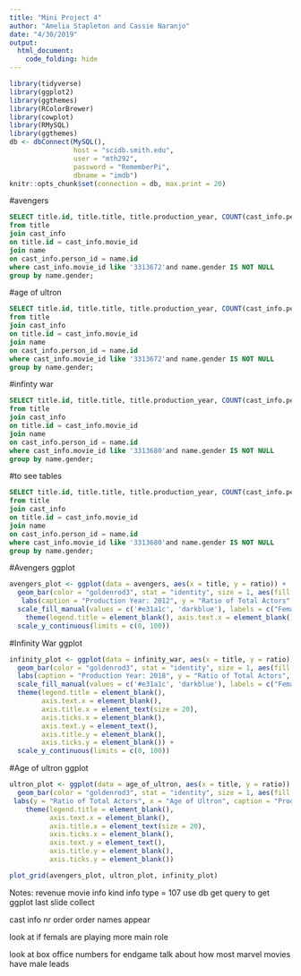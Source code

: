 ```yaml
---
title: "Mini Project 4"
author: "Amelia Stapleton and Cassie Naranjo"
date: "4/30/2019"
output: 
  html_document:
    code_folding: hide
---
```

```r
library(tidyverse)
library(ggplot2)
library(ggthemes)
library(RColorBrewer)
library(cowplot)
library(RMySQL)
library(ggthemes)
db <- dbConnect(MySQL(), 
                host = "scidb.smith.edu", 
                user = "mth292", 
                password = "RememberPi", 
                dbname = "imdb")
knitr::opts_chunk$set(connection = db, max.print = 20)
```

#avengers
```sql
SELECT title.id, title.title, title.production_year, COUNT(cast_info.person_id) as N, name.gender, ((count(cast_info.person_id))/296)*100 as ratio
from title
join cast_info
on title.id = cast_info.movie_id
join name
on cast_info.person_id = name.id
where cast_info.movie_id like '3313672'and name.gender IS NOT NULL
group by name.gender; 
```

#age of ultron
```sql
SELECT title.id, title.title, title.production_year, COUNT(cast_info.person_id) as N, name.gender, ((count(cast_info.person_id))/290)*100 as ratio
from title
join cast_info
on title.id = cast_info.movie_id
join name
on cast_info.person_id = name.id
where cast_info.movie_id like '3313672'and name.gender IS NOT NULL
group by name.gender;
```

#infinty war
```sql
SELECT title.id, title.title, title.production_year, COUNT(cast_info.person_id) as N, name.gender, ((count(cast_info.person_id))/115)*100 as ratio
from title
join cast_info
on title.id = cast_info.movie_id
join name
on cast_info.person_id = name.id
where cast_info.movie_id like '3313680'and name.gender IS NOT NULL
group by name.gender; 
```

#to see tables
```sql
SELECT title.id, title.title, title.production_year, COUNT(cast_info.person_id) as N, name.gender, ((count(cast_info.person_id))/115)*100 as ratio
from title
join cast_info
on title.id = cast_info.movie_id
join name
on cast_info.person_id = name.id
where cast_info.movie_id like '3313680'and name.gender IS NOT NULL
group by name.gender; 
```


#Avengers ggplot
```r
avengers_plot <- ggplot(data = avengers, aes(x = title, y = ratio)) +
  geom_bar(color = "goldenrod3", stat = "identity", size = 1, aes(fill = gender)) +
   labs(caption = "Production Year: 2012", y = "Ratio of Total Actors", x = "The Avengers")+ 
  scale_fill_manual(values = c('#e31a1c', 'darkblue'), labels = c("Female Cast", "Male Cast")) + 
    theme(legend.title = element_blank(), axis.text.x = element_blank(), axis.title.x = element_text(size = 20), axis.ticks.x = element_blank()) +
  scale_y_continuous(limits = c(0, 100))
```

#Infinity War ggplot
```r
infinity_plot <- ggplot(data = infinity_war, aes(x = title, y = ratio)) +
  geom_bar(color = "goldenrod3", stat = "identity", size = 1, aes(fill = gender)) +
  labs(caption = "Production Year: 2018", y = "Ratio of Total Actors", x = "Infinity War") + 
  scale_fill_manual(values = c('#e31a1c', 'darkblue'), labels = c("Female Cast", "Male Cast")) + 
  theme(legend.title = element_blank(), 
        axis.text.x = element_blank(), 
        axis.title.x = element_text(size = 20), 
        axis.ticks.x = element_blank(),
        axis.text.y = element_text(), 
        axis.title.y = element_blank(), 
        axis.ticks.y = element_blank()) +
  scale_y_continuous(limits = c(0, 100))
```

#Age of ultron ggplot
```r
ultron_plot <- ggplot(data = age_of_ultron, aes(x = title, y = ratio)) +
  geom_bar(color = "goldenrod3", stat = "identity", size = 1, aes(fill = gender)) +
 labs(y = "Ratio of Total Actors", x = "Age of Ultron", caption = "Production Year: 2015") + scale_fill_manual(values = c('#e31a1c', 'darkblue'), labels = c("Female Cast", "Male Cast")) + 
    theme(legend.title = element_blank(), 
          axis.text.x = element_blank(), 
          axis.title.x = element_text(size = 20), 
          axis.ticks.x = element_blank(), 
          axis.text.y = element_text(), 
          axis.title.y = element_blank(), 
          axis.ticks.y = element_blank())
```

```r
plot_grid(avengers_plot, ultron_plot, infinity_plot)
```


Notes:
 revenue 
 movie info 
 kind info type = 107 
 use db get query to get ggplot 
 last slide 
 collect 
 
 cast info 
 nr order 
 order names appear 
 
 look at if femals are playing more main role 
 
 look at box office numbers for endgame 
 talk about how most marvel movies have male leads 
